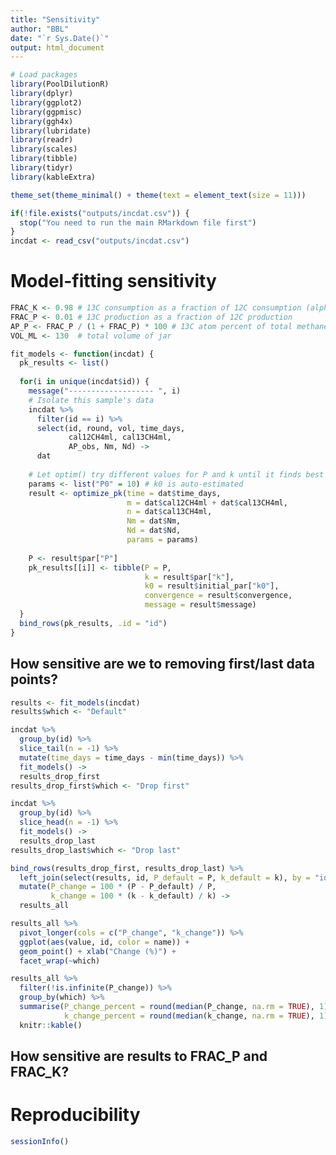 ```yaml
---
title: "Sensitivity"
author: "BBL"
date: "`r Sys.Date()`"
output: html_document
---
```


```r

# Load packages
library(PoolDilutionR)
library(dplyr)
library(ggplot2)
library(ggpmisc)
library(ggh4x)
library(lubridate)
library(readr)
library(scales)
library(tibble)
library(tidyr)
library(kableExtra)

theme_set(theme_minimal() + theme(text = element_text(size = 11)))

if(!file.exists("outputs/incdat.csv")) {
  stop("You need to run the main RMarkdown file first")
}
incdat <- read_csv("outputs/incdat.csv")
```

# Model-fitting sensitivity

```r
FRAC_K <- 0.98 # 13C consumption as a fraction of 12C consumption (alpha in Eq. 11)
FRAC_P <- 0.01 # 13C production as a fraction of 12C production
AP_P <- FRAC_P / (1 + FRAC_P) * 100 # 13C atom percent of total methane production
VOL_ML <- 130  # total volume of jar
```




```r
fit_models <- function(incdat) {
  pk_results <- list()
  
  for(i in unique(incdat$id)) {
    message("------------------- ", i)
    # Isolate this sample's data
    incdat %>%
      filter(id == i) %>%
      select(id, round, vol, time_days,
             cal12CH4ml, cal13CH4ml,
             AP_obs, Nm, Nd) ->
      dat
    
    # Let optim() try different values for P and k until it finds best fit to data
    params <- list("P0" = 10) # k0 is auto-estimated
    result <- optimize_pk(time = dat$time_days,
                          m = dat$cal12CH4ml + dat$cal13CH4ml,
                          n = dat$cal13CH4ml,
                          Nm = dat$Nm,
                          Nd = dat$Nd,
                          params = params)
    
    P <- result$par["P"]
    pk_results[[i]] <- tibble(P = P,
                              k = result$par["k"],
                              k0 = result$initial_par["k0"],
                              convergence = result$convergence,
                              message = result$message)
  }
  bind_rows(pk_results, .id = "id")
}

```

## How sensitive are we to removing first/last data points?

```r
results <- fit_models(incdat)
results$which <- "Default"

incdat %>% 
  group_by(id) %>% 
  slice_tail(n = -1) %>% 
  mutate(time_days = time_days - min(time_days)) %>% 
  fit_models() ->
  results_drop_first
results_drop_first$which <- "Drop first"

incdat %>% 
  group_by(id) %>% 
  slice_head(n = -1) %>% 
  fit_models() ->
  results_drop_last
results_drop_last$which <- "Drop last"
```


```r
bind_rows(results_drop_first, results_drop_last) %>% 
  left_join(select(results, id, P_default = P, k_default = k), by = "id") %>% 
  mutate(P_change = 100 * (P - P_default) / P, 
         k_change = 100 * (k - k_default) / k) ->
  results_all

results_all %>% 
  pivot_longer(cols = c("P_change", "k_change")) %>% 
  ggplot(aes(value, id, color = name)) + 
  geom_point() + xlab("Change (%)") + 
  facet_wrap(~which)

results_all %>% 
  filter(!is.infinite(P_change)) %>% 
  group_by(which) %>% 
  summarise(P_change_percent = round(median(P_change, na.rm = TRUE), 1),
            k_change_percent = round(median(k_change, na.rm = TRUE), 1)) %>% 
  knitr::kable()
```


## How sensitive are results to FRAC_P and FRAC_K?

# Reproducibility

```r
sessionInfo()
```

